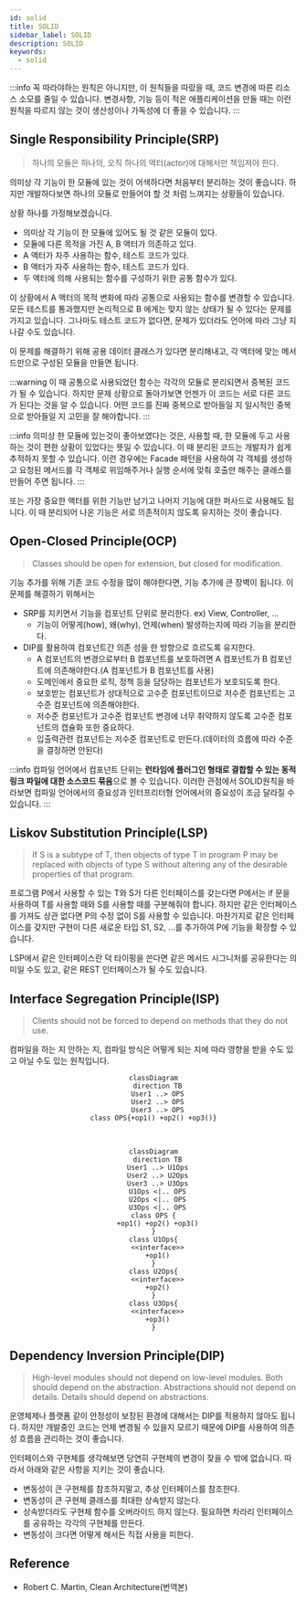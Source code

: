 ```yaml
---
id: solid
title: SOLID
sidebar_label: SOLID
description: SOLID
keywords:
  - solid
---
```


:::info
꼭 따라야하는 원칙은 아니지만, 이 원칙들을 따랐을 때, 코드 변경에 따른 리소스 소모를 줄일 수 있습니다. 변경사항, 기능 등이 적은 애플리케이션을 만들 때는 이런 원칙을 따르지 않는 것이 생산성이나 가독성에 더 좋을 수 있습니다.
:::

## Single Responsibility Principle(SRP)

> 하나의 모듈은 하나의, 오직 하나의 액터(actor)에 대해서만 책임져야 한다.

의미상 각 기능이 한 모듈에 있는 것이 어색하다면 처음부터 분리하는 것이 좋습니다. 하지만 개발하다보면 하나의 모듈로 만들어야 할 것 처럼 느껴지는 상황들이 있습니다.

상황 하나를 가정해보겠습니다.

- 의미상 각 기능이 한 모듈에 있어도 될 것 같은 모듈이 있다.
- 모듈에 다른 목적을 가진 A, B 액터가 의존하고 있다.
- A 액터가 자주 사용하는 함수, 테스트 코드가 있다.
- B 액터가 자주 사용하는 함수, 테스트 코드가 있다.
- 두 액터에 의해 사용되는 함수를 구성하기 위한 공통 함수가 있다.

이 상황에서 A 액터의 목적 변화에 따라 공통으로 사용되는 함수를 변경할 수 있습니다. 모든 테스트를 통과했지만 논리적으로 B 에게는 맞지 않는 상태가 될 수 있다는 문제를 가지고 있습니다. 그나마도 테스트 코드가 없다면, 문제가 있더라도 언어에 따라 그냥 지나갈 수도 있습니다.

이 문제를 해결하기 위해 공용 데이터 클래스가 있다면 분리해내고, 각 액터에 맞는 메서드만으로 구성된 모듈을 만들면 됩니다.

:::warning
이 때 공통으로 사용되었던 함수는 각각의 모듈로 분리되면서 중복된 코드가 될 수 있습니다. 하지만 문제 상황으로 돌아가보면 언젠가 이 코드는 서로 다른 코드가 된다는 것을 알 수 있습니다. 어떤 코드를 진짜 중복으로 받아들일 지 일시적인 중복으로 받아들일 지 고민을 잘 해야합니다.
:::

:::info
의미상 한 모듈에 있는것이 좋아보였다는 것은, 사용할 때, 한 모듈에 두고 사용하는 것이 편한 상황이 있었다는 뜻일 수 있습니다. 이 때 분리된 코드는 개발자가 쉽게 추적하지 못할 수 있습니다. 이런 경우에는 Facade 패턴을 사용하여 각 객체를 생성하고 요청된 메서드를 각 객체로 위임해주거나 실행 순서에 맞춰 호출만 해주는 클래스를 만들어 주면 됩니다.
:::

또는 가장 중요한 액터를 위한 기능만 남기고 나머지 기능에 대한 퍼사드로 사용해도 됩니다. 이 때 분리되어 나온 기능은 서로 의존적이지 않도록 유지하는 것이 좋습니다.

## Open-Closed Principle(OCP)

> Classes should be open for extension, but closed for modification.

기능 추가를 위해 기존 코드 수정을 많이 해야한다면, 기능 추가에 큰 장벽이 됩니다. 이 문제를 해결하기 위해서는

- SRP를 지키면서 기능을 컴포넌트 단위로 분리한다. ex) View, Controller, ...
  - 기능이 어떻게(how), 왜(why), 언제(when) 발생하는지에 따라 기능을 분리한다.
- DIP를 활용하여 컴포넌트간 의존 성을 한 방향으로 흐르도록 유지한다.
  - A 컴포넌트의 변경으로부터 B 컴포넌트를 보호하려면 A 컴포넌트가 B 컴포넌트에 의존해야한다.(A 컴포넌트가 B 컴포넌트를 사용)
  - 도메인에서 중요한 로직, 정책 등을 담당하는 컴포넌트가 보호되도록 한다.
  - 보호받는 컴포넌트가 상대적으로 고수준 컴포넌트이므로 저수준 컴포넌트는 고수준 컴포넌트에 의존해야한다.
  - 저수준 컴포넌트가 고수준 컴포넌트 변경에 너무 취약하지 않도록 고수준 컴포넌트의 캡슐화 또한 중요하다.
  - 입출력관련 컴포넌트는 저수준 컴포넌트로 만든다.(데이터의 흐름에 따라 수준을 결정하면 안된다)

:::info
컴파일 언어에서 컴포넌트 단위는 **런타임에 플러그인 형태로 결합할 수 있는 동적 링크 파일에 대한 소스코드 묶음**으로 볼 수 있습니다. 이러한 관점에서 SOLID원칙을 바라보면 컴파일 언어에서의 중요성과 인터프리터형 언어에서의 중요성이 조금 달라질 수 있습니다.
:::

## Liskov Substitution Principle(LSP)

> If S is a subtype of T, then objects of type T in program P may be replaced with objects of type S without altering any of the desirable properties of that program.

프로그램 P에서 사용할 수 있는 T와 S가 다른 인터페이스를 갖는다면 P에서는 if 문을 사용하여 T를 사용할 때와 S를 사용할 때를 구분해줘야 합니다. 하지만 같은 인터페이스를 가져도 상관 없다면 P의 수정 없이 S를 사용할 수 있습니다. 마찬가지로 같은 인터페이스를 갖지만 구현이 다른 새로운 타입 S1, S2, ...를 추가하여 P에 기능을 확장할 수 있습니다.

LSP에서 같은 인터페이스란 덕 타이핑을 쓴다면 같은 메서드 시그니처를 공유한다는 의미일 수도 있고, 같은 REST 인터페이스가 될 수도 있습니다.

## Interface Segregation Principle(ISP)

> Clients should not be forced to depend on methods that they do not use.

컴파일을 하는 지 안하는 지, 컴파일 방식은 어떻게 되는 지에 따라 영향을 받을 수도 있고 아닐 수도 있는 원칙입니다.

<center>

```mermaid
classDiagram
  direction TB
  User1 ..> OPS
  User2 ..> OPS
  User3 ..> OPS
class OPS{+op1() +op2() +op3()}
```

</center>

<br />

<center>

```mermaid
classDiagram
  direction TB
  User1 ..> U1Ops
  User2 ..> U2Ops
  User3 ..> U3Ops
  U1Ops <|.. OPS
  U2Ops <|.. OPS
  U3Ops <|.. OPS
class OPS {
  +op1() +op2() +op3()
}
class U1Ops{
  <<interface>>
  +op1()
}
class U2Ops{
  <<interface>>
  +op2()
}
class U3Ops{
  <<interface>>
  +op3()
}
```

</center>

## Dependency Inversion Principle(DIP)

> High-level modules should not depend on low-level modules. Both should depend on the abstraction.
> Abstractions should not depend on details. Details should depend on abstractions.

운영체제나 플랫폼 같이 안정성이 보장된 환경에 대해서는 DIP를 적용하지 않아도 됩니다. 하지만 개발중인 코드는 언제 변경될 수 있을지 모르기 때문에 DIP를 사용하여 의존성 흐름을 관리하는 것이 좋습니다.

인터페이스와 구현체를 생각해보면 당연히 구현체의 변경이 잦을 수 밖에 없습니다. 따라서 아래와 같은 사항을 지키는 것이 좋습니다.

- 변동성이 큰 구현체를 참조하지말고, 추상 인터페이스를 참조한다.
- 변동성이 큰 구현체 클래스를 최대한 상속받지 않는다.
- 상속받더라도 구현체 함수를 오버라이드 하지 않는다. 필요하면 차라리 인터페이스를 공유하는 각각의 구현체를 만든다.
- 변동성이 크다면 어떻게 해서든 직접 사용을 피한다.

## Reference

- Robert C. Martin, Clean Architecture(번역본)
